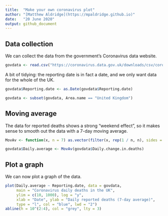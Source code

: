 ```yaml
---
title:  "Make your own coronavirus plot"
author: "[Matthew Aldridge](https://mpaldridge.github.io)"
date:   "20 June 2020"
output: github_document
---
```


## Data collection

We can collect the data from the government's Coronavirus data website.

```r
govdata <- read.csv("https://coronavirus.data.gov.uk/downloads/csv/coronavirus-deaths_latest.csv")
```

A bit of tidying: the reporting date is in fact a date, and we only want data for the whole of the UK.

```r
govdata$Reporting.date <- as.Date(govdata$Reporting.date)

govdata <- subset(govdata, Area.name == "United Kingdom")
```


## Moving average

The data for reported deaths shows a strong "weekend effect", so it makes sense to smooth out the data with a 7-day moving average.

```r
MovAv <- function(x, n = 7) as.vector(filter(x, rep(1 / n, n), sides = 2))

govdata$Daily.average <- MovAv(govdata$Daily.change.in.deaths)
```


## Plot a graph

We can now plot a graph of the data.

```r
plot(Daily.average ~ Reporting.date, data = govdata,
     main = "Coronavirus daily deaths in the UK",
     ylim = c(10, 1000), log = "y",
     xlab = "Date", ylab = "Daily reported deaths (7-day average)",
     type = "l", col = "blue", lwd = "2")
abline(h = 10^(2:4), col = "grey", lty = 3)
```

